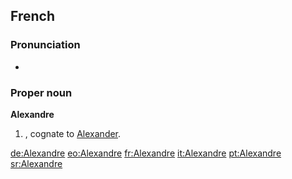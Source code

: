 ==French==

===Pronunciation===
* {{audio|Fr-Alexandre.ogg|audio}}

===Proper noun===
'''Alexandre''' {{m}}

# {{given name|male|lang=fr}}, cognate to [[Alexander]].

[[de:Alexandre]]
[[eo:Alexandre]]
[[fr:Alexandre]]
[[it:Alexandre]]
[[pt:Alexandre]]
[[sr:Alexandre]]